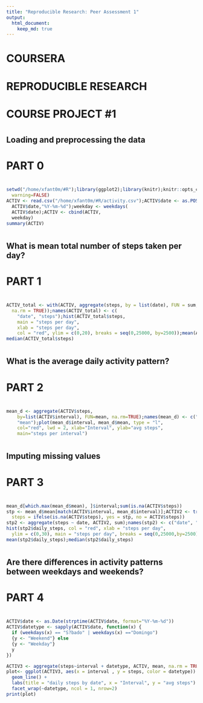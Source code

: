 ```yaml
---
title: "Reproducible Research: Peer Assessment 1"
output: 
  html_document:
    keep_md: true
---
```

#
# COURSERA
# REPRODUCIBLE RESEARCH
# COURSE PROJECT #1
#
## Loading and preprocessing the data
# PART 0
#
```r
setwd("/home/xfant0m/#R");library(ggplot2);library(knitr);knitr::opts_chunk$set(
  warning=FALSE)
ACTIV <- read.csv("/home/xfant0m/#R/activity.csv");ACTIV$date <- as.POSIXct(
  ACTIV$date,"%Y-%m-%d");weekday <- weekdays(
  ACTIV$date);ACTIV <- cbind(ACTIV,
  weekday)
summary(ACTIV)
```
#
## What is mean total number of steps taken per day?
# PART 1
#
```r
ACTIV_total <- with(ACTIV, aggregate(steps, by = list(date), FUN = sum, 
  na.rm = TRUE));names(ACTIV_total) <- c(
    "date", "steps");hist(ACTIV_total$steps, 
    main = "steps per day", 
    xlab = "steps per day", 
    col = "red", ylim = c(0,20), breaks = seq(0,25000, by=2500));mean(ACTIV_total$steps)
median(ACTIV_total$steps)
```
#
## What is the average daily activity pattern?
#
# PART 2
#
```r
mean_d <- aggregate(ACTIV$steps, 
    by=list(ACTIV$interval), FUN=mean, na.rm=TRUE);names(mean_d) <- c("interval", 
    "mean");plot(mean_d$interval, mean_d$mean, type = "l", 
    col="red", lwd = 2, xlab="Interval", ylab="avg steps", 
    main="steps per interval")
```
#
## Imputing missing values
#
# PART 3
#
```r
mean_d[which.max(mean_d$mean), ]$interval;sum(is.na(ACTIV$steps))
stp <- mean_d$mean[match(ACTIV$interval, mean_d$interval)];ACTIV2 <- transform(ACTIV, 
  steps = ifelse(is.na(ACTIV$steps), yes = stp, no = ACTIV$steps))
stp2 <- aggregate(steps ~ date, ACTIV2, sum);names(stp2) <- c("date", "daily_steps")
hist(stp2$daily_steps, col = "red", xlab = "steps per day", 
  ylim = c(0,30), main = "steps per day", breaks = seq(0,25000,by=2500))
mean(stp2$daily_steps);median(stp2$daily_steps)
```
#
## Are there differences in activity patterns between weekdays and weekends?
#
# PART 4
#
#
```r
ACTIV$date <- as.Date(strptime(ACTIV$date, format="%Y-%m-%d"))
ACTIV$datetype <- sapply(ACTIV$date, function(x) {
  if (weekdays(x) == "S?bado" | weekdays(x) =="Domingo") 
  {y <- "Weekend"} else 
  {y <- "Weekday"}
  y
})

ACTIV3 <- aggregate(steps~interval + datetype, ACTIV, mean, na.rm = TRUE)
plot<- ggplot(ACTIV3, aes(x = interval , y = steps, color = datetype)) +
  geom_line() +
  labs(title = "daily steps by date", x = "Interval", y = "avg steps") +
  facet_wrap(~datetype, ncol = 1, nrow=2)
print(plot)
```
